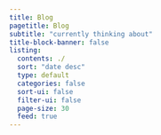 ```yaml
---
title: Blog
pagetitle: Blog
subtitle: "currently thinking about"
title-block-banner: false
listing:
  contents: ./
  sort: "date desc"
  type: default
  categories: false
  sort-ui: false
  filter-ui: false
  page-size: 30
  feed: true
---
```

